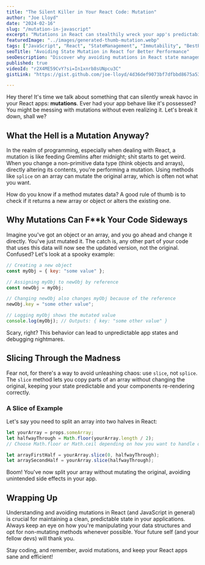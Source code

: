 ```yaml
---
title: "The Silent Killer in Your React Code: Mutation"
author: "Joe Lloyd"
date: "2024-02-16"
slug: "/mutation-in-javascript"
excerpt: "Mutations in React can stealthily wreck your app's predictability. Learn why mutating state is a big no-no and how using slice instead of splice keeps your code behaving as expected."
featuredImage: "../images/generated-thumb-mutation.webp"
tags: ["JavaScript", "React", "StateManagement", "Immutability", "BestPractices"]
seoTitle: "Avoiding State Mutation in React for Better Performance"
seoDescription: "Discover why avoiding mutations in React state management is crucial for your app's performance and stability. Learn the best practices for immutable state management."
published: true
videoId: "r2X4ME59CvY?si=In1xnrb8sUNpcu3C"
gistLink: "https://gist.github.com/joe-lloyd/4d36def9073bf7dfbbd8675a5381b495"

---
```


Hey there! It's time we talk about something that can silently wreak havoc in your
React apps: **mutations**. Ever had your app behave like it's possessed? You might be messing with
mutations without even realizing it. Let's break it down, shall we?

## What the Hell is a Mutation Anyway?

In the realm of programming, especially when dealing with React, a mutation is like feeding Gremlins
after midnight; shit starts to get weird. When you change a non-primitive data type (think objects and arrays),
directly altering its contents, you're performing a mutation. Using methods like `splice` on an array can
mutate the original array, which is often not what you want.

How do you know if a method mutates data? A good rule of thumb is to check if it returns a new array
or object or alters the existing one.

## Why Mutations Can F**k Your Code Sideways

Imagine you've got an object or an array, and you go ahead and change it directly. You've just mutated it.
The catch is, any other part of your code that uses this data will now see the updated version, not the original.
Confused? Let's look at a spooky example:

```javascript
// Creating a new object
const myObj = { key: "some value" };

// Assigning myObj to newObj by reference
const newObj = myObj;

// Changing newObj also changes myObj because of the reference
newObj.key = "some other value";

// Logging myObj shows the mutated value
console.log(myObj); // Outputs: { key: "some other value" }
```

Scary, right? This behavior can lead to unpredictable app states and debugging nightmares.

## Slicing Through the Madness

Fear not, for there's a way to avoid unleashing chaos: use `slice`, not `splice`. The `slice` method
lets you copy parts of an array without changing the original, keeping your state predictable and your
components re-rendering correctly.

### A Slice of Example

Let's say you need to split an array into two halves in React:

```javascript
let yourArray = props.someArray;
let halfwayThrough = Math.floor(yourArray.length / 2);
// Choose Math.floor or Math.ceil depending on how you want to handle odd lengths

let arrayFirstHalf = yourArray.slice(0, halfwayThrough);
let arraySecondHalf = yourArray.slice(halfwayThrough);
```

Boom! You've now split your array without mutating the original, avoiding unintended side effects in your app.

## Wrapping Up

Understanding and avoiding mutations in React (and JavaScript in general) is crucial for maintaining a clean,
predictable state in your applications. Always keep an eye on how you're manipulating your data structures
and opt for non-mutating methods whenever possible. Your future self (and your fellow devs) will thank you.

Stay coding, and remember, avoid mutations, and keep your React apps sane and efficient!

